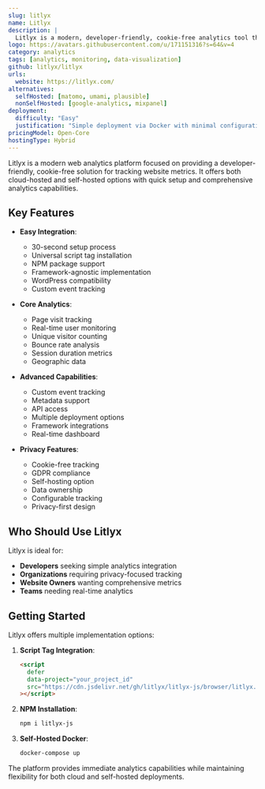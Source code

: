 ```yaml
---
slug: litlyx
name: Litlyx
description: |
  Litlyx is a modern, developer-friendly, cookie-free analytics tool that provides powerful web analytics capabilities. It offers a simple setup process and can be self-hosted with Docker as an alternative to Google Analytics, Matomo, and other analytics platforms.
logo: https://avatars.githubusercontent.com/u/171151316?s=64&v=4
category: analytics
tags: [analytics, monitoring, data-visualization]
github: litlyx/litlyx
urls:
  website: https://litlyx.com/
alternatives:
  selfHosted: [matomo, umami, plausible]
  nonSelfHosted: [google-analytics, mixpanel]
deployment:
  difficulty: "Easy"
  justification: "Simple deployment via Docker with minimal configuration required. Cloud version available with 30-second setup."
pricingModel: Open-Core
hostingType: Hybrid
---
```


Litlyx is a modern web analytics platform focused on providing a developer-friendly,
cookie-free solution for tracking website metrics. It offers both cloud-hosted and
self-hosted options with quick setup and comprehensive analytics capabilities.

## Key Features

- **Easy Integration**:

  - 30-second setup process
  - Universal script tag installation
  - NPM package support
  - Framework-agnostic implementation
  - WordPress compatibility
  - Custom event tracking

- **Core Analytics**:

  - Page visit tracking
  - Real-time user monitoring
  - Unique visitor counting
  - Bounce rate analysis
  - Session duration metrics
  - Geographic data

- **Advanced Capabilities**:

  - Custom event tracking
  - Metadata support
  - API access
  - Multiple deployment options
  - Framework integrations
  - Real-time dashboard

- **Privacy Features**:
  - Cookie-free tracking
  - GDPR compliance
  - Self-hosting option
  - Data ownership
  - Configurable tracking
  - Privacy-first design

## Who Should Use Litlyx

Litlyx is ideal for:

- **Developers** seeking simple analytics integration
- **Organizations** requiring privacy-focused tracking
- **Website Owners** wanting comprehensive metrics
- **Teams** needing real-time analytics

## Getting Started

Litlyx offers multiple implementation options:

1. **Script Tag Integration**:

   ```html
   <script
     defer
     data-project="your_project_id"
     src="https://cdn.jsdelivr.net/gh/litlyx/litlyx-js/browser/litlyx.js"
   ></script>
   ```

2. **NPM Installation**:

   ```bash
   npm i litlyx-js
   ```

3. **Self-Hosted Docker**:
   ```bash
   docker-compose up
   ```

The platform provides immediate analytics capabilities while maintaining
flexibility for both cloud and self-hosted deployments.
